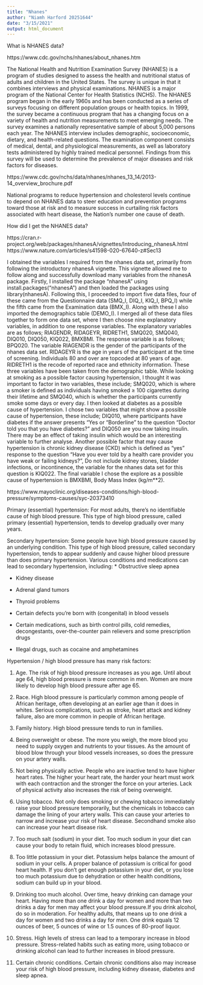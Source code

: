 ```yaml
---
title: "Nhanes"
author: "Niamh Harford 20251644"
date: "3/15/2021"
output: html_document
---
```


What is NHANES data?

https://www.cdc.gov/nchs/nhanes/about_nhanes.htm

The National Health and Nutrition Examination Survey (NHANES) is a program of studies designed to assess the health and nutritional status of adults and children in the United States. The survey is unique in that it combines interviews and physical examinations. NHANES is a major program of the National Center for Health Statistics (NCHS). The NHANES program began in the early 1960s and has been conducted as a series of surveys focusing on different population groups or health topics. In 1999, the survey became a continuous program that has a changing focus on a variety of health and nutrition measurements to meet emerging needs. The survey examines a nationally representative sample of about 5,000 persons each year. The NHANES interview includes demographic, socioeconomic, dietary, and health-related questions. The examination component consists of medical, dental, and physiological measurements, as well as laboratory tests administered by highly trained medical personnel. Findings from this survey will be used to determine the prevalence of major diseases and risk factors for diseases.

https://www.cdc.gov/nchs/data/nhanes/nhanes_13_14/2013-14_overview_brochure.pdf

National programs to reduce hypertension and cholesterol levels continue to depend on NHANES data to steer education and prevention programs toward those at risk and to measure success in curtailing risk factors associated with heart disease, the Nation’s number one cause of death.



How did I get the NHANES data?

https://cran.r-project.org/web/packages/nhanesA/vignettes/Introducing_nhanesA.html
https://www.nature.com/articles/s41598-020-67640-z#Sec13

I obtained the variables I required from the nhanes data set, primarily from following the introductory nhanesA vignette. This vignette allowed me to follow along and successfully download many variables from the nhanesA package. Firstly, I installed the package "nhanesA" using install.packages("nhanesA") and then loaded the packages using library(nhanesA). Following this, I proceeded to import five data files, four of these came from the Questionnaire data (SMQ_I, DIQ_I, KIQ_I, BPQ_I) while the fifth came from the Examination data (BMX_I). Along with these I also imported the demographics table (DEMO_I). I merged all of these data files together to form one data set, where I then choose nine explanatory variables, in addition to one response variables. The explanatory variables are as follows; RIAGENDR, RIDAGEYR, RIDRETH1, SMQ020, SMQ040, DIQ010, DIQ050, KIQ022, BMXBMI. The response variable is as follows; BPQ020. The variable RIAGENDR is the gender of the participants of the nhanes data set. RIDAGEYR is the age in years of the participant at the time of screening. Individuals 80 and over are topcoded at 80 years of age. RIDRETH1 is the recode of reported race and ethnicity information. These three variables have been taken from the demographic table. While looking at smoking as a possible factor causing hypertension, I thought it was important to factor in two variables, these include; SMQ020, which is where a smoker is defined as individuals having smoked ≥ 100 cigarettes during their lifetime and SMQ040, which is whether the participants currently smoke some days or every day. I then looked at diabetes as a possible cause of hypertension. I chose two variables that might show a possible cause of hypertension, these include; DIQ010, where participants have diabetes if the answer presents “Yes or “Borderline” to the question “Doctor told you that you have diabetes?” and  DIQ050 are you now taking insulin. There may be an effect of taking insulin which would be an interesting variable to further analyse. Another possible factor that may cause hypertension is chronic kidney disease (CKD) which is defined as “yes” response to the question “Have you ever told by a health care provider you have weak or failing kidneys?”, Do not include kidney stones, bladder infections, or incontinence, the variable for the nhanes data set for this question is KIQ022. The final variable I chose the explore as a possible cause of hypertension is BMXBMI, Body Mass Index (kg/m**2). 


https://www.mayoclinic.org/diseases-conditions/high-blood-pressure/symptoms-causes/syc-20373410

Primary (essential) hypertension:
For most adults, there's no identifiable cause of high blood pressure. This type of high blood pressure, called primary (essential) hypertension, tends to develop gradually over many years.

Secondary hypertension:
Some people have high blood pressure caused by an underlying condition. This type of high blood pressure, called secondary hypertension, tends to appear suddenly and cause higher blood pressure than does primary hypertension. Various conditions and medications can lead to secondary hypertension, including:
* Obstructive sleep apnea

* Kidney disease

* Adrenal gland tumors

* Thyroid problems

* Certain defects you're born with (congenital) in blood vessels

* Certain medications, such as birth control pills, cold remedies, decongestants, over-the-counter pain relievers and some prescription drugs

* Illegal drugs, such as cocaine and amphetamines

  
Hypertension / high blood pressure has many risk factors:

(1) Age. The risk of high blood pressure increases as you age. Until about age 64, high blood pressure is more common in men. Women are more likely to develop high blood pressure after age 65.

(2) Race. High blood pressure is particularly common among people of African heritage, often developing at an earlier age than it does in whites. Serious complications, such as stroke, heart attack and kidney failure, also are more common in people of African heritage.

(3) Family history. High blood pressure tends to run in families.

(4) Being overweight or obese. The more you weigh, the more blood you need to supply oxygen and nutrients to your tissues. As the amount of blood blow through your blood vessels increases, so does the pressure on your artery walls.

(5) Not being physically active. People who are inactive tend to have higher heart rates. The higher your heart rate, the harder your heart must work with each contraction and the stronger the force on your arteries. Lack of physical activity also increases the risk of being overweight.

(6) Using tobacco. Not only does smoking or chewing tobacco immediately raise your blood pressure temporarily, but the chemicals in tobacco can damage the lining of your artery walls. This can cause your arteries to narrow and increase your risk of heart disease. Secondhand smoke also can increase your heart disease risk.

(7) Too much salt (sodium) in your diet. Too much sodium in your diet can cause your body to retain fluid, which increases blood pressure.

(8) Too little potassium in your diet. Potassium helps balance the amount of sodium in your cells. A proper balance of potassium is critical for good heart health. If you don't get enough potassium in your diet, or you lose too much potassium due to dehydration or other health conditions, sodium can build up in your blood.

(9) Drinking too much alcohol. Over time, heavy drinking can damage your heart. Having more than one drink a day for women and more than two drinks a day for men may affect your blood pressure.If you drink alcohol, do so in moderation. For healthy adults, that means up to one drink a day for women and two drinks a day for men. One drink equals 12 ounces of beer, 5 ounces of wine or 1.5 ounces of 80-proof liquor.

(10) Stress. High levels of stress can lead to a temporary increase in blood pressure. Stress-related habits such as eating more, using tobacco or drinking alcohol can lead to further increases in blood pressure.

(11) Certain chronic conditions. Certain chronic conditions also may increase your risk of high blood pressure, including kidney disease, diabetes and sleep apnea.
